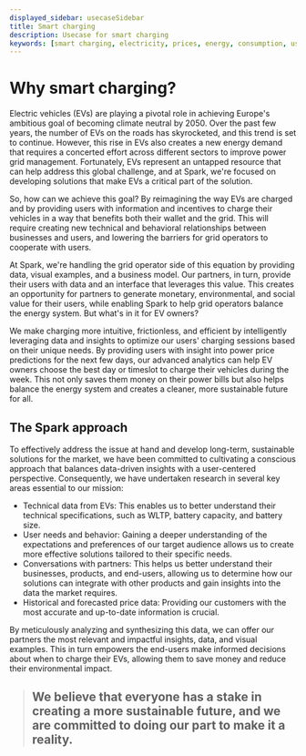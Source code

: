 ```yaml
---
displayed_sidebar: usecaseSidebar
title: Smart charging
description: Usecase for smart charging
keywords: [smart charging, electricity, prices, energy, consumption, usecase]
---
```


# Why smart charging?

Electric vehicles (EVs) are playing a pivotal role in achieving Europe's ambitious goal of becoming climate neutral by 2050. Over the past few years, the number of EVs on the roads has skyrocketed, and this trend is set to continue. However, this rise in EVs also creates a new energy demand that requires a concerted effort across different sectors to improve power grid management. Fortunately, EVs represent an untapped resource that can help address this global challenge, and at Spark, we're focused on developing solutions that make EVs a critical part of the solution.

So, how can we achieve this goal? By reimagining the way EVs are charged and by providing users with information and incentives to charge their vehicles in a way that benefits both their wallet and the grid. This will require creating new technical and behavioral relationships between businesses and users, and lowering the barriers for grid operators to cooperate with users.

At Spark, we're handling the grid operator side of this equation by providing data, visual examples, and a business model. Our partners, in turn, provide their users with data and an interface that leverages this value. This creates an opportunity for partners to generate monetary, environmental, and social value for their users, while enabling Spark to help grid operators balance the energy system. But what's in it for EV owners?

We make charging more intuitive, frictionless, and efficient by intelligently leveraging data and insights to optimize our users' charging sessions based on their unique needs. By providing users with insight into power price predictions for the next few days, our advanced analytics can help EV owners choose the best day or timeslot to charge their vehicles during the week. This not only saves them money on their power bills but also helps balance the energy system and creates a cleaner, more sustainable future for all.

## The Spark approach

To effectively address the issue at hand and develop long-term, sustainable solutions for the market, we have been committed to cultivating a conscious approach that balances data-driven insights with a user-centered perspective. Consequently, we have undertaken research in several key areas essential to our mission:

-   Technical data from EVs: This enables us to better understand their technical specifications, such as WLTP, battery capacity, and battery size.
-   User needs and behavior: Gaining a deeper understanding of the expectations and preferences of our target audience allows us to create more effective solutions tailored to their specific needs.
-   Conversations with partners: This helps us better understand their businesses, products, and end-users, allowing us to determine how our solutions can integrate with other products and gain insights into the data the market requires.
-   Historical and forecasted price data: Providing our customers with the most accurate and up-to-date information is crucial.

By meticulously analyzing and synthesizing this data, we can offer our partners the most relevant and impactful insights, data, and visual examples. This in turn empowers the end-users make informed decisions about when to charge their EVs, allowing them to save money and reduce their environmental impact.

> ## We believe that everyone has a stake in creating a more sustainable future, and we are committed to doing our part to make it a reality.
